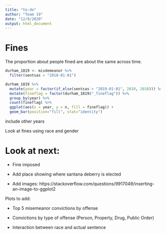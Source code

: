 ```yaml
---
title: "to-do"
author: "Team 19"
date: "12/9/2020"
output: html_document
---
```

# Fines

The proportion about people fined are about the same across time.

```r
durham_1819 <- misdemeanor %>%
  filter(sentsas > "2018-01-01")

durham_1819 %>%
  mutate(year = factor(if_else(sentsas > "2019-01-01", 2019, 2018))) %>%
  mutate(fineflag = factor(durham_1819$"_fineflag")) %>%
  group_by(year) %>%
  count(fineflag) %>%
  ggplot(aes(x = year, y = n, fill = fineflag)) + 
  geom_bar(position="fill", stat="identity") 
```

include other years

Look at fines using race and gender

# Look at next:

+ Fine imposed

+ Add place showing where santana deberry is elected

+ Add images: https://stackoverflow.com/questions/9917049/inserting-an-image-to-ggplot2

Plots to add: 

+ Top 5 misemeanor convictions by offense

+ Convictions by type of offense (Person, Property, Drug, Public Order)

+ Interaction between race and actual sentence